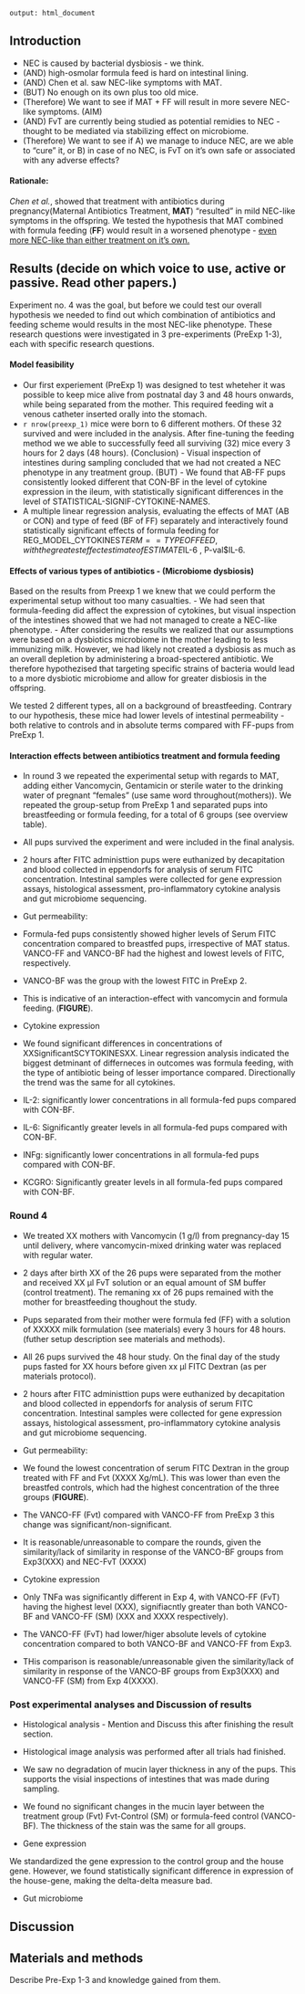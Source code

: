 ```
output: html_document

```

## Introduction

- NEC is caused by bacterial dysbiosis - we think. 
- (AND) high-osmolar formula feed is hard on intestinal lining. 
- (AND) Chen et al. saw NEC-like symptoms with MAT.
- (BUT) No enough on its own plus too old mice. 
- (Therefore) We want to see if MAT + FF will result in more severe NEC-like symptoms. (AIM)
- (AND) FvT are currently being studied as potential remidies to NEC - thought to be mediated
via stabilizing effect on microbiome. 
- (Therefore) We want to see if A) we manage to induce NEC, are we able to "cure" it, or B) in 
case of no NEC, is FvT on it's own safe or associated with any adverse effects? 

#### Rationale:

*Chen et al.*, showed that treatment with antibiotics during pregnancy(Maternal Antibiotics Treatment, **MAT**) "resulted" in mild NEC-like symptoms in the offspring. We tested the hypothesis that MAT combined with formula feeding (**FF**) would result in a worsened phenotype - [even more NEC-like than either treatment on it's own.]{.underline}

## Results (decide on which voice to use, active or passive. Read other papers.)

Experiment no. 4 was the goal, but before we could test our overall hypothesis we needed to find out which combination of antibiotics and feeding scheme would results in the most NEC-like phenotype.
These research questions were investigated in 3 pre-experiments (PreExp 1-3), each with specific research questions.

#### Model feasibility
- Our first experiement (PreExp 1) was designed to test wheteher it was possible to keep mice alive from postnatal day 3 and 48 hours onwards, while being separated from the mother. This required feeding wit a venous catheter inserted orally into the stomach. 
- `r nrow(preexp_1)` mice were born to 6 different mothers. Of these 32 survived and were included in the analysis. After fine-tuning the feeding method we we able to successfully feed all surviving (32) mice every 3 hours for 2 days (48 hours).
(Conclusion) - Visual inspection of intestines during sampling concluded that we had not created a NEC phenotype in any treatment group.
(BUT) - We found that AB-FF pups consistently looked different that CON-BF in the level of cytokine expression in the ileum, with statistically significant differences in the level of STATISTICAL-SIGNIF-CYTOKINE-NAMES. 
- A multiple linear regression analysis, evaluating the effects of MAT (AB or CON) and type of feed (BF of FF) separately and interactively found statistically significant effects of formula feeding for REG_MODEL_CYTOKINES$TERM == TYPEOFFEED, with the greatest effect estimate of ESTIMATE$IL-6 , P-val$IL-6.


#### Effects of various types of antibiotics - (Microbiome dysbiosis)
Based on the results from Preexp 1 we knew that we could perform the experimental setup without too many casualties. 
- We had seen that formula-feeding did affect the expression of cytokines, but visual inspection of the intestines showed that we had not managed to create a NEC-like phenotype. 
- After considering the results we realized that our assumptions were based on a dysbiotics microbiome in the mother leading to less immunizing milk. However, we had likely not created a dysbiosis as much as an overall depletion by administering a broad-spectered antibiotic. 
We therefore hypothezised that targeting specific strains of bacteria would lead to a more dysbiotic microbiome and allow for greater disbiosis in the offspring. 

We tested 2 different types, all on a background of breastfeeding. 
Contrary to our hypothesis, these mice had lower levels of intestinal permeability - both relative to controls and in absolute terms compared with FF-pups from PreExp 1. 

#### Interaction effects between antibiotics treatment and formula feeding
- In round 3 we repeated the experimental setup with regards to MAT, adding either Vancomycin, Gentamicin or sterile water to the drinking water of pregnant "females" (use same word throughout(mothers)). We repeated the group-setup from PreExp  1 and  separated pups into breastfeeding or formula feeding, for a total of 6 groups (see overview table). 
- All pups survived the experiment and were included in the final analysis. 
- 2 hours after FITC administtion pups were euthanized by decapitation and blood collected in eppendorfs for analysis of serum FITC concentration. Intestinal samples were collected for gene expression assays, histological assessment, pro-inflammatory cytokine analysis and gut microbiome sequencing.

* Gut permeability: 
- Formula-fed pups consistently showed higher levels of Serum FITC concentration compared to breastfed pups, irrespective of MAT status. VANCO-FF and VANCO-BF had the highest and lowest levels of FITC, respectively. 
- VANCO-BF was the group with the lowest FITC in PreExp 2.
- This is indicative of an interaction-effect with vancomycin and formula feeding. (**FIGURE**). 

* Cytokine expression
- We found significant differences in concentrations of XXSignificantSCYTOKINESXX. Linear regression analysis indicated the biggest detminant of differneces in outcomes was formula feeding, with the type of antibiotic being of lesser importance compared. Directionally the trend was the same for all cytokines. 
- IL-2: significantly lower concentrations in all formula-fed pups compared with CON-BF.
- IL-6: Significantly greater levels in all formula-fed pups compared with CON-BF.
- INFg: significantly lower concentrations in all formula-fed pups compared with CON-BF.
- KCGRO: Significantly greater levels in all formula-fed pups compared with CON-BF.

### Round 4
- We treated XX mothers with Vancomycin (1 g/l) from pregnancy-day 15 until delivery, where vancomycin-mixed drinking water was replaced with regular water.
- 2 days after birth XX of the 26 pups were separated from the mother and received XX µl FvT solution or an equal amount of SM buffer (control treatment). The remaning xx of 26 pups remained with the mother for breastfeeding thoughout the study.
- Pups separated from their mother were formula fed (FF) with a solution of XXXXX milk formulation (see materials) every 3 hours for 48 hours. (futher setup description see materials and methods).
- All 26 pups survived the 48 hour study. On the final day of the study pups fasted for XX hours before given xx µl FITC Dextran (as per materials protocol). 
- 2 hours after FITC administtion pups were euthanized by decapitation and blood collected in eppendorfs for analysis of serum FITC concentration. Intestinal samples were collected for gene expression assays, histological assessment, pro-inflammatory cytokine analysis and gut microbiome sequencing. 

* Gut permeability: 
- We found the lowest concentration of serum FITC Dextran in the group treated with FF and Fvt (XXXX Xg/mL). This was lower than even the breastfed controls, which had the highest concentration of the three groups (**FIGURE**). 
- The VANCO-FF (Fvt) compared with VANCO-FF from PreExp 3 this change was significant/non-significant. 
- It is reasonable/unreasonable to compare the rounds, given the similarity/lack of similarity in response of the VANCO-BF groups from Exp3(XXX) and NEC-FvT (XXXX)

* Cytokine expression
- Only TNFa was significantly different in Exp 4, with VANCO-FF (FvT) having the highest level (XXX), signifiacntly greater than both VANCO-BF and VANCO-FF (SM) (XXX and XXXX respectively). 
- The VANCO-FF (FvT) had lower/higer absolute levels of cytokine concentration compared to both VANCO-BF and VANCO-FF from Exp3. 
- THis comparison is reasonable/unreasonable given the similarity/lack of similarity in response of the VANCO-BF groups from Exp3(XXX) and VANCO-FF (SM) from Exp 4(XXXX). 

### Post experimental analyses and Discussion of results 
* Histological analysis - Mention and Discuss this after finishing the result section. 
- Histological image analysis was performed after all trials had finished. 
- We saw no degradation of mucin layer thickness in any of the pups. This supports the visial inspections of intestines that was made during sampling. 
- We found no significant changes in the mucin layer between the treatment group (Fvt) Fvt-Control (SM) or formula-feed control (VANCO-BF). The thickness of the stain was the same for all groups.

* Gene expression 

We standardized the gene expression to the control group and the house gene. However, we found statistically significant difference in expression of the house-gene, making the delta-delta measure bad.


* Gut microbiome


## Discussion

## Materials and methods
Describe Pre-Exp 1-3 and knowledge gained from them. 
